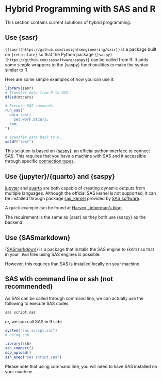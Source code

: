 # Hybrid Programming with SAS and R

This section contains current solutions of hybrid programming.

## Use {sasr}

`{[sasr](https://github.com/insightsengineering/sasr)}` is a package built on `{reticulate}` so that the Python package `{[saspy](https://github.com/sassoftware/saspy)}` can be called from R.
It adds some simple wrappers to the {saspy} functionalities to make the syntax similar to R.

Here are some simple examples of how you can use it.
```r
library(sasr)
# Transfer data from R to SAS.
df2sd(mtcars)

# Execute SAS commands.
run_sas("
  data test;
    set work.mtcars;
  run;
")

# Transfer data back to R.
sd2df("test")
```
This solution is based on {[saspy](https://github.com/sassoftware/saspy)}, an official python interface to connect SAS.
This requires that you have a machine with SAS and it accessible through specific [connection types](https://sassoftware.github.io/saspy/configuration.html).

## Use {jupyter}/{quarto} and {saspy}

[jupyter](http://www.jupyter.org/) and [quarto](https://quarto.org/) are both capable of creating dynamic outputs from multiple languages.
Although the official SAS kernel is not supported, it can be installed through package [sas_kernel](https://github.com/sassoftware/sas_kernel) provided by [SAS software](https://github.com/sassoftware).

A quick example can be found at [Harvey Lieberman's blog](https://www.harveyl888.com/post/2022-06-27-quarto_sas_01/).

The requirement is the same as {sasr} as they both use {saspy} as the backend.

## Use {SASmarkdown}

{[SASmarkdown](https://github.com/Hemken/SASmarkdown)} is a package that installs the SAS engine to {knitr} so that in your `.Rmd` files
using SAS engines is possible.

However, this requires that SAS is installed locally on your machine.

## SAS with command line or ssh (not recommended)

As SAS can be called through command line, we can actually use the following to execute SAS codes

```sh
sas script.sas
```

or, we can call SAS in R side

```r
system("sas script.sas")
# using ssh

library(ssh)
ssh_connect()
scp_upload()
ssh_exec("sas script.sas")
```

Please note that using command line, you will need to have SAS installed on your machine.